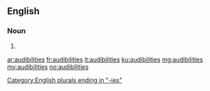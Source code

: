 ==English==

===Noun===
{{head|en|plural}}

# {{plural of|audibility|lang=en}}

[[Category:English plurals ending in "-ies"]]

[[ar:audibilities]]
[[fr:audibilities]]
[[it:audibilities]]
[[ku:audibilities]]
[[mg:audibilities]]
[[my:audibilities]]
[[no:audibilities]]